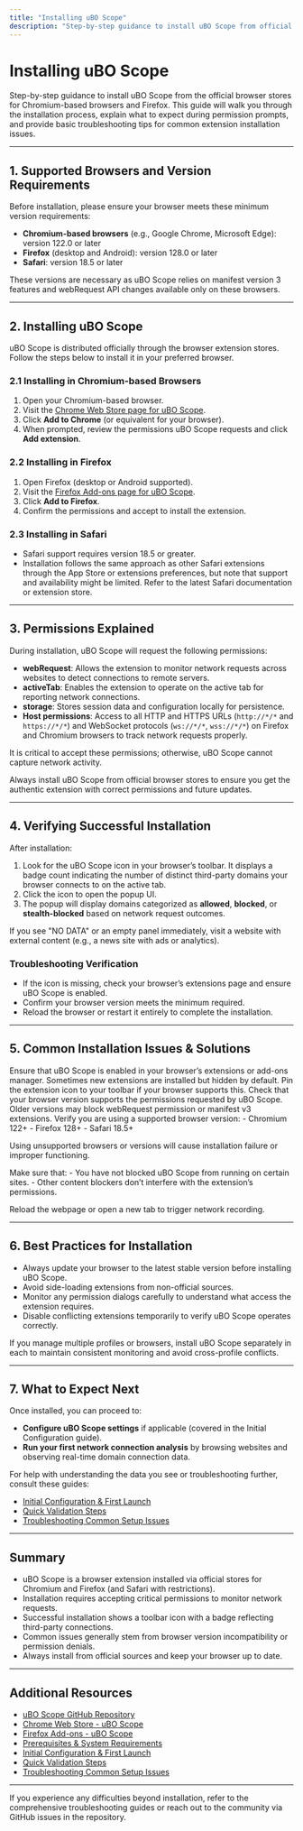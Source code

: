 ```yaml
---
title: "Installing uBO Scope"
description: "Step-by-step guidance to install uBO Scope from official browser stores for both Chromium-based browsers and Firefox. Walks you through the installation process, what to expect from permissions prompts, and basic troubleshooting for common extension installation issues."
---
```


# Installing uBO Scope

Step-by-step guidance to install uBO Scope from the official browser stores for Chromium-based browsers and Firefox. This guide will walk you through the installation process, explain what to expect during permission prompts, and provide basic troubleshooting tips for common extension installation issues.

---

## 1. Supported Browsers and Version Requirements

Before installation, please ensure your browser meets these minimum version requirements:

- **Chromium-based browsers** (e.g., Google Chrome, Microsoft Edge): version 122.0 or later
- **Firefox** (desktop and Android): version 128.0 or later
- **Safari**: version 18.5 or later

These versions are necessary as uBO Scope relies on manifest version 3 features and webRequest API changes available only on these browsers.


---

## 2. Installing uBO Scope

uBO Scope is distributed officially through the browser extension stores. Follow the steps below to install it in your preferred browser.

### 2.1 Installing in Chromium-based Browsers

1. Open your Chromium-based browser.
2. Visit the [Chrome Web Store page for uBO Scope](https://chromewebstore.google.com/detail/ubo-scope/bbdpgcaljkaaigfcomhidmneffjjjfgp).
3. Click **Add to Chrome** (or equivalent for your browser).
4. When prompted, review the permissions uBO Scope requests and click **Add extension**.

### 2.2 Installing in Firefox

1. Open Firefox (desktop or Android supported).
2. Visit the [Firefox Add-ons page for uBO Scope](https://addons.mozilla.org/firefox/addon/ubo-scope/).
3. Click **Add to Firefox**.
4. Confirm the permissions and accept to install the extension.

### 2.3 Installing in Safari

- Safari support requires version 18.5 or greater.
- Installation follows the same approach as other Safari extensions through the App Store or extensions preferences, but note that support and availability might be limited. Refer to the latest Safari documentation or extension store.

---

## 3. Permissions Explained

During installation, uBO Scope will request the following permissions:

- **webRequest**: Allows the extension to monitor network requests across websites to detect connections to remote servers.
- **activeTab**: Enables the extension to operate on the active tab for reporting network connections.
- **storage**: Stores session data and configuration locally for persistence.
- **Host permissions**: Access to all HTTP and HTTPS URLs (`http://*/*` and `https://*/*`) and WebSocket protocols (`ws://*/*`, `wss://*/*`) on Firefox and Chromium browsers to track network requests properly.

It is critical to accept these permissions; otherwise, uBO Scope cannot capture network activity.

<Tip>
Always install uBO Scope from official browser stores to ensure you get the authentic extension with correct permissions and future updates.
</Tip>

---

## 4. Verifying Successful Installation

After installation:

1. Look for the uBO Scope icon in your browser’s toolbar. It displays a badge count indicating the number of distinct third-party domains your browser connects to on the active tab.
2. Click the icon to open the popup UI.
3. The popup will display domains categorized as **allowed**, **blocked**, or **stealth-blocked** based on network request outcomes.

If you see "NO DATA" or an empty panel immediately, visit a website with external content (e.g., a news site with ads or analytics).

### Troubleshooting Verification

- If the icon is missing, check your browser’s extensions page and ensure uBO Scope is enabled.
- Confirm your browser version meets the minimum required.
- Reload the browser or restart it entirely to complete the installation.

---

## 5. Common Installation Issues & Solutions

<AccordionGroup title="Common Installation Issues and How to Fix Them">
<Accordion title="Extension Not Appearing in Toolbar">
Ensure that uBO Scope is enabled in your browser’s extensions or add-ons manager. Sometimes new extensions are installed but hidden by default. Pin the extension icon to your toolbar if your browser supports this.
</Accordion>

<Accordion title="Permission Denied During Installation">
Check that your browser version supports the permissions requested by uBO Scope. Older versions may block webRequest permission or manifest v3 extensions.
</Accordion>

<Accordion title="Browser Compatibility Problems">
Verify you are using a supported browser version:
- Chromium 122+
- Firefox 128+
- Safari 18.5+

Using unsupported browsers or versions will cause installation failure or improper functioning.
</Accordion>

<Accordion title="Extension Not Capturing Network Requests">
Make sure that:
- You have not blocked uBO Scope from running on certain sites.
- Other content blockers don’t interfere with the extension’s permissions.

Reload the webpage or open a new tab to trigger network recording.
</Accordion>
</AccordionGroup>

---

## 6. Best Practices for Installation

- Always update your browser to the latest stable version before installing uBO Scope.
- Avoid side-loading extensions from non-official sources.
- Monitor any permission dialogs carefully to understand what access the extension requires.
- Disable conflicting extensions temporarily to verify uBO Scope operates correctly.

<Tip>
If you manage multiple profiles or browsers, install uBO Scope separately in each to maintain consistent monitoring and avoid cross-profile conflicts.
</Tip>

---

## 7. What to Expect Next

Once installed, you can proceed to:
- **Configure uBO Scope settings** if applicable (covered in the Initial Configuration guide).
- **Run your first network connection analysis** by browsing websites and observing real-time domain connection data.

For help with understanding the data you see or troubleshooting further, consult these guides:

- [Initial Configuration & First Launch](/getting-started/installation-setup/initial-configuration)
- [Quick Validation Steps](/getting-started/first-run-validation/quick-validation)
- [Troubleshooting Common Setup Issues](/getting-started/first-run-validation/common-issues-solutions)

---

## Summary
- uBO Scope is a browser extension installed via official stores for Chromium and Firefox (and Safari with restrictions).
- Installation requires accepting critical permissions to monitor network requests.
- Successful installation shows a toolbar icon with a badge reflecting third-party connections.
- Common issues generally stem from browser version incompatibility or permission denials.
- Always install from official sources and keep your browser up to date.

---

## Additional Resources

- [uBO Scope GitHub Repository](https://github.com/gorhill/uBO-Scope)
- [Chrome Web Store - uBO Scope](https://chromewebstore.google.com/detail/ubo-scope/bbdpgcaljkaaigfcomhidmneffjjjfgp)
- [Firefox Add-ons - uBO Scope](https://addons.mozilla.org/firefox/addon/ubo-scope/)
- [Prerequisites & System Requirements](../installation-setup/prerequisites-requirements)
- [Initial Configuration & First Launch](../installation-setup/initial-configuration)
- [Quick Validation Steps](../first-run-validation/quick-validation)
- [Troubleshooting Common Setup Issues](../first-run-validation/common-issues-solutions)

---

If you experience any difficulties beyond installation, refer to the comprehensive troubleshooting guides or reach out to the community via GitHub issues in the repository.

